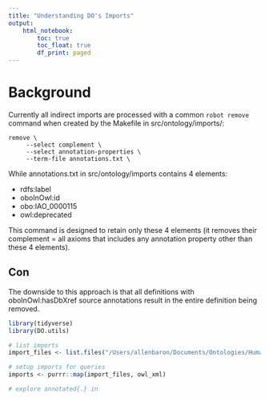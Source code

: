 ```yaml
---
title: "Understanding DO's Imports"
output: 
    html_notebook:
        toc: true
        toc_float: true
        df_print: paged
---
```


# Background

Currently all indirect imports are processed with a common `robot remove` command when created by the Makefile in src/ontology/imports/:

```
remove \
	 --select complement \
	 --select annotation-properties \
	 --term-file annotations.txt \
```

While annotations.txt in src/ontology/imports contains 4 elements:

- rdfs:label
- oboInOwl:id
- obo:IAO_0000115
- owl:deprecated

This command is designed to retain only these 4 elements (it removes their complement = all axioms that includes any annotation property other than these 4 elements).


## Con

The downside to this approach is that all definitions with oboInOwl:hasDbXref source annotations result in the entire definition being removed.


```r
library(tidyverse)
library(DO.utils)
```


```r
# list imports
import_files <- list.files("/Users/allenbaron/Documents/Ontologies/HumanDiseaseOntology/src/ontology/imports/build", pattern = "^[a-z]+\\.owl")

# setup imports for queries
imports <- purrr::map(import_files, owl_xml)
```


```r
# explore annotated{.} in 
```

